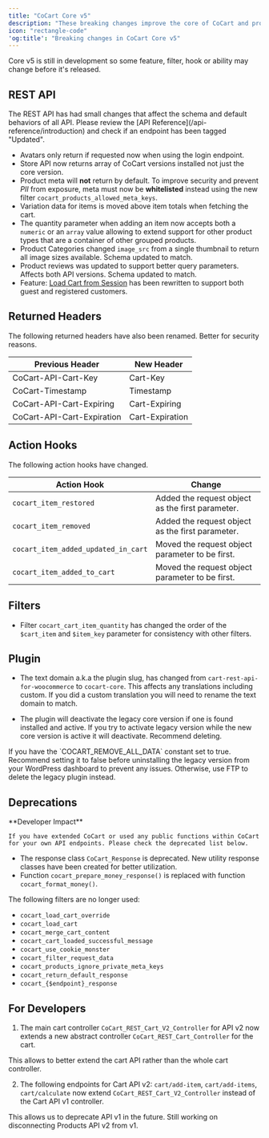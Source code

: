 ```yaml
---
title: "CoCart Core v5"
description: "These breaking changes improve the core of CoCart and provides better support for these specific features."
icon: "rectangle-code"
'og:title': "Breaking changes in CoCart Core v5"
---
```


<Warning>
    Core v5 is still in development so some feature, filter, hook or ability may change before it's released.
</Warning>

## REST API

<Note>
    The REST API has had small changes that affect the schema and default behaviors of all API. Please review the [API Reference](/api-reference/introduction) and check if an endpoint has been tagged "Updated".
</Note>

* Avatars only return if requested now when using the login endpoint.
* Store API now returns array of CoCart versions installed not just the core version.
* Product meta will **not** return by default. To improve security and prevent _PII_ from exposure, meta must now be **whitelisted** instead using the new filter `cocart_products_allowed_meta_keys`.
* Variation data for items is moved above item totals when fetching the cart.
* The quantity parameter when adding an item now accepts both a `numeric` or an `array` value allowing to extend support for other product types that are a container of other grouped products.
* Product Categories changed `image_src` from a single thumbnail to return all image sizes available. Schema updated to match.
* Product reviews was updated to support better query parameters. Affects both API versions. Schema updated to match.
* Feature: [Load Cart from Session](/documentation/learn/load-cart) has been rewritten to support both guest and registered customers.

## Returned Headers

The following returned headers have also been renamed. Better for security reasons.

| Previous Header            | New Header           |
| -------------------------- | -------------------- |
| CoCart-API-Cart-Key        | Cart-Key             |
| CoCart-Timestamp           | Timestamp            |
| CoCart-API-Cart-Expiring   | Cart-Expiring        |
| CoCart-API-Cart-Expiration | Cart-Expiration      |

## Action Hooks

The following action hooks have changed.

| Action Hook                         | Change                                           |
| ----------------------------------- | ------------------------------------------------ |
| `cocart_item_restored`              | Added the request object as the first parameter. |
| `cocart_item_removed`               | Added the request object as the first parameter. |
| `cocart_item_added_updated_in_cart` | Moved the request object parameter to be first.  |
| `cocart_item_added_to_cart`         | Moved the request object parameter to be first.  |

## Filters

* Filter `cocart_cart_item_quantity` has changed the order of the `$cart_item` and `$item_key` parameter for consistency with other filters.

## Plugin

* The text domain a.k.a the plugin slug, has changed from `cart-rest-api-for-woocommerce` to `cocart-core`. This affects any translations including custom. If you did a custom translation you will need to rename the text domain to match.

* The plugin will deactivate the legacy core version if one is found installed and active. If you try to activate legacy version while the new core version is active it will deactivate. Recommend deleting.

<Tip>
    If you have the `COCART_REMOVE_ALL_DATA` constant set to true. Recommend setting it to false before uninstalling the legacy version from your WordPress dashboard to prevent any issues. Otherwise, use FTP to delete the legacy plugin instead.
</Tip>

## Deprecations

<Tip>
    **Developer Impact**

    If you have extended CoCart or used any public functions within CoCart for your own API endpoints. Please check the deprecated list below.
</Tip>

* The response class `CoCart_Response` is deprecated. New utility response classes have been created for better utilization.
* Function `cocart_prepare_money_response()` is replaced with function `cocart_format_money()`.

The following filters are no longer used:

* `cocart_load_cart_override`
* `cocart_load_cart`
* `cocart_merge_cart_content`
* `cocart_cart_loaded_successful_message`
* `cocart_use_cookie_monster`
* `cocart_filter_request_data`
* `cocart_products_ignore_private_meta_keys`
* `cocart_return_default_response`
* `cocart_{$endpoint}_response`

## For Developers

1. The main cart controller `CoCart_REST_Cart_V2_Controller` for API v2 now extends a new abstract controller `CoCart_REST_Cart_Controller` for the cart.

<Note>
    This allows to better extend the cart API rather than the whole cart controller.
</Note>

2. The following endpoints for Cart API v2: `cart/add-item`, `cart/add-items`, `cart/calculate` now extend `CoCart_REST_Cart_V2_Controller` instead of the Cart API v1 controller.

<Note>
    This allows us to deprecate API v1 in the future. Still working on disconnecting Products API v2 from v1.
</Note>
